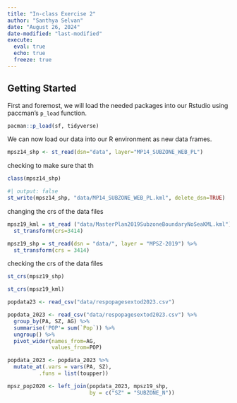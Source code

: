 ```yaml
---
title: "In-class Exercise 2"
author: "Santhya Selvan"
date: "August 26, 2024"
date-modified: "last-modified"
execute: 
  eval: true
  echo: true
  freeze: true
---
```


## Getting Started

First and foremost, we will load the needed packages into our Rstudio using paccman's `p_load` function.

```r
pacman::p_load(sf, tidyverse)
```

We can now load our data into our R environment as new data frames.

```r
mpsz14_shp <- st_read(dsn="data", layer="MP14_SUBZONE_WEB_PL")
```

checking to make sure that th

```r
class(mpsz14_shp)
```

```r
#| output: false
st_write(mpsz14_shp, "data/MP14_SUBZONE_WEB_PL.kml", delete_dsn=TRUE)
```

changing the crs of the data files

```r
mpsz19_kml = st_read ("data/MasterPlan2019SubzoneBoundaryNoSeaKML.kml") %>% 
  st_transform(crs=3414)
```

```r
mpsz19_shp = st_read(dsn = "data/", layer = "MPSZ-2019") %>%
  st_transform(crs = 3414)
```

checking the crs of the data files

```r
st_crs(mpsz19_shp)
```

```r
st_crs(mpsz19_kml)
```

```r
popdata23 <- read_csv("data/respopagesextod2023.csv") 
```

```r
popdata_2023 <- read_csv("data/respopagesextod2023.csv") %>% 
  group_by(PA, SZ, AG) %>% 
  summarise('POP'= sum(`Pop`)) %>% 
  ungroup() %>% 
  pivot_wider(names_from=AG, 
              values_from=POP)

```

```r
popdata_2023 <- popdata_2023 %>%
  mutate_at(.vars = vars(PA, SZ), 
          .funs = list(toupper))
```

```r
mpsz_pop2020 <- left_join(popdata_2023, mpsz19_shp,
                          by = c("SZ" = "SUBZONE_N"))
```

